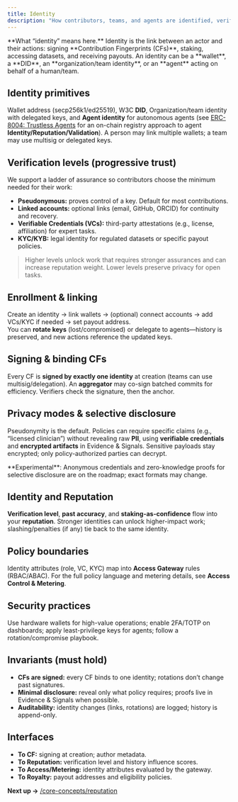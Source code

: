 ```yaml
---
title: Identity
description: "How contributors, teams, and agents are identified, verified, and bound to actions—without overexposing privacy."
---
```


<Info>
**What “identity” means here.**  
Identity is the link between an actor and their actions: signing **Contribution Fingerprints (CFs)**, staking, accessing datasets, and receiving payouts. An identity can be a **wallet**, a **DID**, an **organization/team identity**, or an **agent** acting on behalf of a human/team.
</Info>

## Identity primitives
Wallet address (secp256k1/ed25519), W3C **DID**, Organization/team identity with delegated keys, and **Agent identity** for autonomous agents (see [ERC-8004: Trustless Agents](https://eips.ethereum.org/EIPS/eip-8004) for an on-chain registry approach to agent **Identity/Reputation/Validation**). A person may link multiple wallets; a team may use multisig or delegated keys.

## Verification levels (progressive trust)
We support a ladder of assurance so contributors choose the minimum needed for their work:
- **Pseudonymous:** proves control of a key. Default for most contributions.
- **Linked accounts:** optional links (email, GitHub, ORCID) for continuity and recovery.
- **Verifiable Credentials (VCs):** third-party attestations (e.g., license, affiliation) for expert tasks.
- **KYC/KYB:** legal identity for regulated datasets or specific payout policies.

> Higher levels unlock work that requires stronger assurances and can increase reputation weight. Lower levels preserve privacy for open tasks.

## Enrollment & linking
Create an identity → link wallets → (optional) connect accounts → add VCs/KYC if needed → set payout address.  
You can **rotate keys** (lost/compromised) or delegate to agents—history is preserved, and new actions reference the updated keys.

## Signing & binding CFs
Every CF is **signed by exactly one identity** at creation (teams can use multisig/delegation). An **aggregator** may co-sign batched commits for efficiency. Verifiers check the signature, then the anchor.

## Privacy modes & selective disclosure
Pseudonymity is the default. Policies can require specific claims (e.g., “licensed clinician”) without revealing raw **PII**, using **verifiable credentials** and **encrypted artifacts** in Evidence & Signals. Sensitive payloads stay encrypted; only policy-authorized parties can decrypt.

<Tip>
**Experimental**: 
Anonymous credentials and zero-knowledge proofs for selective disclosure are on the roadmap; exact formats may change.
</Tip>

## Identity and Reputation
**Verification level**, **past accuracy**, and **staking-as-confidence** flow into your **reputation**. Stronger identities can unlock higher-impact work; slashing/penalties (if any) tie back to the same identity.

## Policy boundaries
Identity attributes (role, VC, KYC) map into **Access Gateway** rules (RBAC/ABAC). For the full policy language and metering details, see **Access Control & Metering**.

## Security practices
Use hardware wallets for high-value operations; enable 2FA/TOTP on dashboards; apply least-privilege keys for agents; follow a rotation/compromise playbook.

## Invariants (must hold)
- **CFs are signed:** every CF binds to one identity; rotations don’t change past signatures.
- **Minimal disclosure:** reveal only what policy requires; proofs live in Evidence & Signals when possible.
- **Auditability:** identity changes (links, rotations) are logged; history is append-only.

## Interfaces
- **To CF:** signing at creation; author metadata.
- **To Reputation:** verification level and history influence scores.
- **To Access/Metering:** identity attributes evaluated by the gateway.
- **To Royalty:** payout addresses and eligibility policies.

**Next up →** [/core-concepts/reputation](/core-concepts/reputation)
